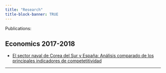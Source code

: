 ---
title: "Research"
title-block-banner: TRUE
---

Publications:

## Economics 2017-2018

- [El sector naval de Corea del Sur y España: Análisis comparado de los principales indicadores de competetitividad](/pdfs/investigacion/naval.pdf)

---
